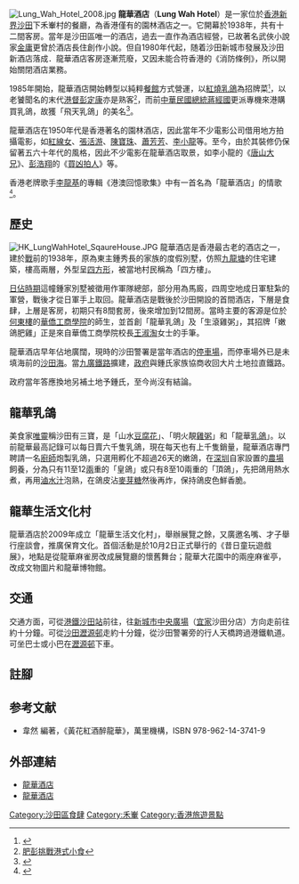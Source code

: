 {{Coord|22.3884|114.1916|display=title}}
[[File:Lung_Wah_Hotel_2008.jpg|thumb]]
'''龍華酒店'''（'''Lung Wah Hotel'''）是一家位於[[香港|香港]][[新界|新界]][[沙田_(香港)|沙田]]下禾輋村的餐廳，為香港僅有的園林酒店之一。它開幕於1938年，共有十二間客房。當年是沙田區唯一的酒店，過去一直作為酒店經營，已故著名武俠小說家[[金庸|金庸]]更曾於酒店長住創作小說。但自1980年代起，随着沙田新城市發展及沙田新酒店落成．龍華酒店客房逐漸荒廢，又因未能合符香港的《消防條例》，所以開始關閉酒店業務。

1985年開始，龍華酒店開始轉型以純粹[[餐館|餐館]]方式營運，以[[紅燒乳鴿|紅燒乳鴿]]為招牌菜<small><ref>{{Cite web |url=http://gd.sohu.com/20070115/n247615617.shtml |title=名店推荐:陈年卤水VS招牌烧汁 香港乳鸽王 |access-date=2008-03-17 |archive-date=2011-06-18 |archive-url=https://web.archive.org/web/20110618041528/http://gd.sohu.com/20070115/n247615617.shtml |dead-url=no }}</ref></small>，以老饕聞名的末代[[港督|港督]][[彭定康|彭定康]]亦是熟客<small><ref>[http://appledaily.atnext.com/template/apple_sub/art_main.cfm?iss_id=20051114&sec_id=38163&subsec_id=5300052&art_id=5393641 肥彭挑戰港式小食]{{dead link|date=2018年5月 |bot=InternetArchiveBot |fix-attempted=yes }}</ref></small>，而前[[中華民國總統|中華民國總統]][[蔣經國|蔣經國]]更派專機來港購買乳鴿，故獲「飛天乳鴿」的美名<ref>{{cite news |language=zh-hk |url=http://hk.apple.nextmedia.com/template/apple/art_main.php?iss_id=20111207&sec_id=4104&subsec_id=11867&art_id=15869314 |title=特稿 名氣雖大　屢遭劣評 |publisher=[[蘋果日報|''hk.apple.nextmedia.com'']] |date=2011-12-07 |accessdate=2011-12-07 |archive-date=2012-04-09 |archive-url=https://web.archive.org/web/20120409052020/http://hk.apple.nextmedia.com/template/apple/art_main.php?iss_id=20111207&sec_id=4104&subsec_id=11867&art_id=15869314 |dead-url=no }}</ref>。

龍華酒店在1950年代是香港著名的園林酒店，因此當年不少電影公司借用地方拍攝電影，如[[紅線女|紅線女]]、[[張活游|張活游]]、[[陳寶珠|陳寶珠]]、[[蕭芳芳|蕭芳芳]]、[[李小龍|李小龍]]等。至今，由於其裝修仍保留著五六十年代的風格，因此不少電影在龍華酒店取景，如李小龍的《[[唐山大兄|唐山大兄]]》、[[彭浩翔|彭浩翔]]的《[[買凶拍人|買凶拍人]]》等。

香港老牌歌手[[李龍基|李龍基]]的專輯《港澳回憶歌集》中有一首名為「龍華酒店」的情歌<small><ref>{{Cite web |url=http://www.waiyinworkshop.com.hk/Reception/Reception_14.htm |title=李龍基的港澳回憶歌集 |access-date=2008-03-17 |archive-date=2008-05-21 |archive-url=https://web.archive.org/web/20080521063608/http://www.waiyinworkshop.com.hk/Reception/Reception_14.htm |dead-url=no }}</ref></small>。

==歷史==
[[File:HK_LungWahHotel_SqaureHouse.JPG|thumb]]
龍華酒店是香港最古老的酒店之一，建於[[第二次世界大戰|戰]]前的1938年，原為東主鍾秀長的家族的度假別墅，仿照[[九龍塘|九龍塘]]的住宅建築，樓高兩層，外型呈[[四方形|四方形]]，被當地村民稱為「四方樓」。

[[香港日佔時期|日佔時期]]這幢鍾家別墅被徵用作軍隊總部，部分用為馬廄，四周空地成日軍駐紮的軍營，戰後才從日軍手上取回。龍華酒店是戰後於沙田開設的首間酒店，下層是食肆，上層是客房，初期只有8間套房，後來增加到12間房。當時主要的客源是位於[[何東樓|何東樓]]的[[華僑工商學院|華僑工商學院]]的師生，並首創「龍華乳鴿」及「生滾雞粥」，其招牌「嫩鴿肥雞」正是來自華僑工商學院校長[[王淑淘|王淑淘]]女士的手筆。

龍華酒店早年佔地廣闊，現時的沙田警署是當年酒店的[[停車場|停車場]]，而停車場外已是未填海前的[[沙田海|沙田海]]。當[[九廣鐵路|九廣鐵路]]擴建，[[港英政府|政府]]與鍾氏家族協商收回大片土地拉直鐵路。

政府當年答應換地另補土地予鍾氏，至今尚沒有結論。

==龍華乳鴿==
美食家[[唯靈|唯靈]]稱沙田有三寶，是「山水[[豆腐花|豆腐花]]」、「明火靚[[沙田雞粥|雞粥]]」和「龍華[[乳鴿|乳鴿]]」。以前龍華最高記錄可以每日賣六千隻乳鴿，現在每天也有上千隻銷量，龍華酒店專門聘請一名[[廚師|廚師]]炮製乳鴿，只選用孵化不超過26天的嫩鴿，在[[深圳|深圳]]自家設置的[[農場|農場]]飼養，分為只有11至12[[兩|兩]]重的「皇鴿」或只有8至10兩重的「頂鴿」，先把鴿用熱水煮，再用[[滷水|滷水汁]]泡熟，在鴿皮沾[[麥芽糖|麥芽糖]]然後再炸，保持鴿皮色鮮香脆。

==龍華生活文化村==
龍華酒店於2009年成立「龍華生活文化村」，舉辦展覽之餘，又廣邀名嘴、才子舉行座談會，推廣保育文化。首個活動是於10月2日正式舉行的《昔日童玩遊戲展》，地點是從龍華麻雀房改成展覽廳的懷舊舞台；龍華大花園中的兩座麻雀亭，改成文物圖片和龍華博物館。

==交通==
交通方面，可從[[港鐵|港鐵]][[沙田站|沙田站]]前往，往[[新城市中央廣場|新城市中央廣場]]（[[宜家|宜家]]沙田分店）方向走前往約十分鐘。可從[[沙田_(香港)|沙田]][[瀝源邨|瀝源邨]]走約十分鐘，從沙田警署旁的行人天橋跨過港鐵軌道。可坐巴士或小巴在[[瀝源邨|瀝源邨]]下車。

==註腳==
<div class="references-small">
<references />
</div>

==参考文献==
* 韋然 編著，《黃花紅酒醉龍華》，萬里機構，ISBN 978-962-14-3741-9

==外部連結==
* [http://www.lungwahhotel.hk/ 龍華酒店] {{Wayback|url=http://www.lungwahhotel.hk/ |date=20210226123749 }}
* [http://www.lungwahhotel.com.hk/ 龍華酒店] {{Wayback|url=http://www.lungwahhotel.com.hk/ |date=20200930090515 }}

[[Category:沙田區食肆|Category:沙田區食肆]]
[[Category:禾輋|Category:禾輋]]
[[Category:香港旅遊景點|Category:香港旅遊景點]]